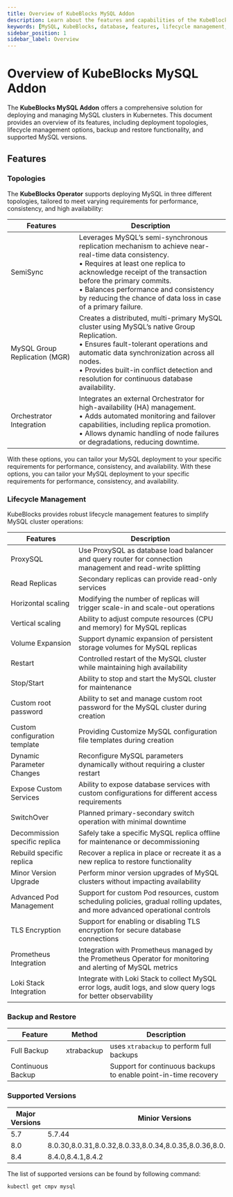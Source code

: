 ```yaml
---
title: Overview of KubeBlocks MySQL Addon
description: Learn about the features and capabilities of the KubeBlocks MySQL addon, including deployment topologies, lifecycle management, backup and restore, and supported versions.
keywords: [MySQL, KubeBlocks, database, features, lifecycle management, backup, restore]
sidebar_position: 1
sidebar_label: Overview
---
```


# Overview of KubeBlocks MySQL Addon

The **KubeBlocks MySQL Addon** offers a comprehensive solution for deploying and managing MySQL clusters in Kubernetes. This document provides an overview of its features, including deployment topologies, lifecycle management options, backup and restore functionality, and supported MySQL versions.

## Features

### Topologies
The **KubeBlocks Operator** supports deploying MySQL in three different topologies, tailored to meet varying requirements for performance, consistency, and high availability:


| Features                      | Description
|-------------------------------|---------------------------------------------------------------------------------------------------------------------------------------------------------------------------|
| SemiSync                      | Leverages MySQL’s semi-synchronous replication mechanism to achieve near-real-time data consistency. <br/> • Requires at least one replica to acknowledge receipt of the transaction before the primary commits. <br/> • Balances performance and consistency by reducing the chance of data loss in case of a primary failure.                                                    |
| MySQL Group Replication (MGR) | Creates a distributed, multi-primary MySQL cluster using MySQL’s native Group Replication. <br/> • Ensures fault-tolerant operations and automatic data synchronization across all nodes. <br/> • Provides built-in conflict detection and resolution for continuous database availability.                  |
| Orchestrator Integration      | Integrates an external Orchestrator for high-availability (HA) management. <br/> • Adds automated monitoring and failover capabilities, including replica promotion. <br/> • Allows dynamic handling of node failures or degradations, reducing downtime. |


With these options, you can tailor your MySQL deployment to your specific requirements for performance, consistency, and availability.
With these options, you can tailor your MySQL deployment to your specific requirements for performance, consistency, and availability.

### Lifecycle Management

KubeBlocks provides robust lifecycle management features to simplify MySQL cluster operations:

| Features                      | Description                                                                                                             |
|-------------------------------|-------------------------------------------------------------------------------------------------------------------------|
| ProxySQL                      | Use ProxySQL as database load balancer and query router for connection management and read-write splitting              |
| Read Replicas                 | Secondary replicas can provide read-only services                                                                       |
| Horizontal scaling            | Modifying the number of replicas will trigger scale-in and scale-out operations                                         |
| Vertical scaling              | Ability to adjust compute resources (CPU and memory) for MySQL replicas                                                 |
| Volume Expansion              | Support dynamic expansion of persistent storage volumes for MySQL replicas                                              |
| Restart                       | Controlled restart of the MySQL cluster while maintaining high availability                                             |
| Stop/Start                    | Ability to stop and start the MySQL cluster for maintenance                                                             |
| Custom root password          | Ability to set and manage custom root password for the MySQL cluster during creation                                    |
| Custom configuration template | Providing Customize MySQL configuration file templates during creation                                                  |
| Dynamic Parameter Changes     | Reconfigure MySQL parameters dynamically without requiring a cluster restart                                            |
| Expose Custom Services        | Ability to expose database services with custom configurations for different access requirements                        |
| SwitchOver                    | Planned primary-secondary switch operation with minimal downtime	                                                       |
| Decommission specific replica | Safely take a specific MySQL replica offline for maintenance or decommissioning                                         |
| Rebuild specific replica      | Recover a replica in place or recreate it as a new replica to restore functionality                                     |
| Minor Version Upgrade         | Perform minor version upgrades of MySQL clusters without impacting availability                                         |
| Advanced Pod Management       | Support for custom Pod resources, custom scheduling policies, gradual rolling updates, and more advanced operational controls |
| TLS Encryption                | Support for enabling or disabling TLS encryption for secure database connections	                                       |
| Prometheus Integration        | Integration with Prometheus managed by the Prometheus Operator for monitoring and alerting of MySQL metrics             |
| Loki Stack Integration        | Integrate with Loki Stack to collect MySQL error logs, audit logs, and slow query logs for better observability  |



### Backup and Restore

| Feature     | Method     | Description                                                     |
|-------------|------------|-----------------------------------------------------------------|
| Full Backup | xtrabackup | uses `xtrabackup` to perform full backups                       |
| Continuous Backup |            | Support for continuous backups to enable point-in-time recovery |

### Supported Versions

| Major Versions | Minior Versions                                                       |
|---------------|-----------------------------------------------------------------------|
| 5.7 | 5.7.44                                                                |
| 8.0 | 8.0.30,8.0.31,8.0.32,8.0.33,8.0.34,8.0.35,8.0.36,8.0.37,8.0.38,8.0.39 |
| 8.4 | 8.4.0,8.4.1,8.4.2                                                     |

The list of supported versions can be found by following command:
```
kubectl get cmpv mysql
```
